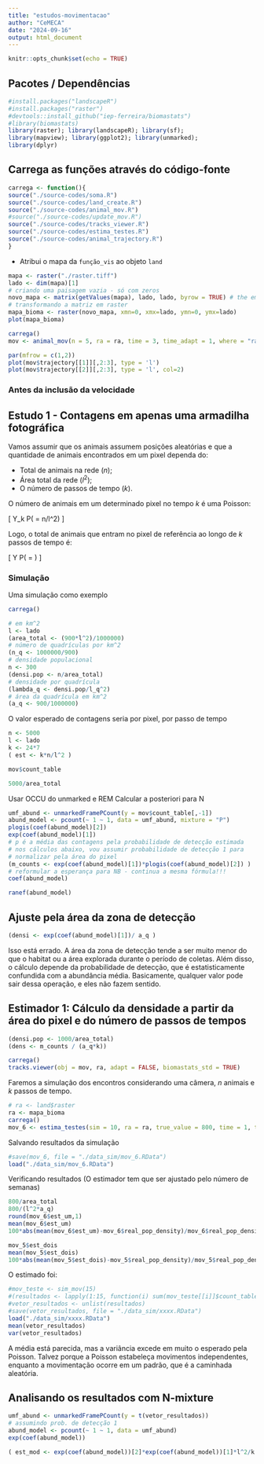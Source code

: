 ```yaml
---
title: "estudos-movimentacao"
author: "CeMECA"
date: "2024-09-16"
output: html_document
---
```


```r
knitr::opts_chunk$set(echo = TRUE)
```

## Pacotes / Dependências

```r
#install.packages("landscapeR")
#install.packages("raster")
#devtools::install_github("iep-ferreira/biomastats")
#library(biomastats)
library(raster); library(landscapeR); library(sf);
library(mapview); library(ggplot2); library(unmarked); 
library(dplyr)
```


## Carrega as funções através do código-fonte

```r
carrega <- function(){
source("./source-codes/soma.R")
source("./source-codes/land_create.R")
source("./source-codes/animal_mov.R")
#source("./source-codes/update_mov.R")
source("./source-codes/tracks_viewer.R")
source("./source-codes/estima_testes.R")
source("./source-codes/animal_trajectory.R")  
}
```


 - Atribui o mapa da `função_vis` ao objeto `land` 

```r
mapa <- raster("./raster.tiff")
lado <- dim(mapa)[1]
# criando uma paisagem vazia - só com zeros
novo_mapa <- matrix(getValues(mapa), lado, lado, byrow = TRUE) # the empty landscape
# transformando a matriz em raster
mapa_bioma <- raster(novo_mapa, xmn=0, xmx=lado, ymn=0, ymx=lado)
plot(mapa_bioma)
```

```r
carrega()
mov <- animal_mov(n = 5, ra = ra, time = 3, time_adapt = 1, where = "random", landscape_on = FALSE)
```

```r
par(mfrow = c(1,2))
plot(mov$trajectory[[1]][,2:3], type = 'l')
plot(mov$trajectory[[2]][,2:3], type = 'l', col=2)
```



### Antes da inclusão da velocidade


## Estudo 1 - Contagens em apenas uma armadilha fotográfica

Vamos assumir que os animais assumem posições aleatórias e que a quantidade de animais encontrados em um pixel dependa do: 

 - Total de animais na rede ($n$); 
 - Área total da rede ($l^2$); 
 - O número de passos de tempo ($k$). 

O número de animais em um determinado pixel no tempo $k$ é uma Poisson: 

\[
Y_k \sim P( \lambda = n/l^2)
\]

Logo, o total de animais que entram no pixel de referência ao longo de $k$ passos de tempo é: 

\[
Y \sim P( \lambda = \frac{n ~ k}{l^2})
\]

### Simulação

Uma simulação como exemplo

```r
carrega()
```

```r
# em km^2
l <- lado
(area_total <- (900*l^2)/1000000)
# número de quadrículas por km^2
(n_q <- 1000000/900)
# densidade populacional 
n <- 300
(densi.pop <- n/area_total) 
# densidade por quadrícula 
(lambda_q <- densi.pop/l_q^2)
# área da quadrícula em km^2
(a_q <- 900/1000000)
```
O valor esperado de contagens seria por pixel, por passo de tempo

```r
n <- 5000
l <- lado
k <- 24*7
( est <- k*n/l^2 )
```


```r
mov$count_table
```

```r
5000/area_total
```
Usar OCCU do unmarked e REM
Calcular a posteriori para N 


```r
umf_abund <- unmarkedFramePCount(y = mov$count_table[,-1])
abund_model <- pcount(~ 1 ~ 1, data = umf_abund, mixture = "P")
plogis(coef(abund_model)[2])
exp(coef(abund_model)[1])
# p é a média das contagens pela probabilidade de detecção estimada
# nos cálculos abaixo, vou assumir probabilidade de detecção 1 para 
# normalizar pela área do pixel
(m_counts <- exp(coef(abund_model)[1])*plogis(coef(abund_model)[2]) )
# reformular a esperança para NB - continua a mesma fórmula!!!
coef(abund_model)
```

```r
ranef(abund_model)
```

## Ajuste pela área da zona de detecção

```r
(densi <- exp(coef(abund_model)[1])/ a_q )
```
Isso está errado. A área da zona de detecção tende a ser muito menor do que o habitat ou a área explorada durante o período de coletas. Além disso, o cálculo depende da probabilidade de detecção, que é estatisticamente confundida com a abundância média. Basicamente, qualquer valor pode sair dessa operação, e eles não fazem sentido. 

## Estimador 1: Cálculo da densidade a partir da área do pixel e do número de passos de tempos

```r
(densi.pop <- 1000/area_total) 
(dens <- m_counts / (a_q*k))
```

```r
carrega()
tracks.viewer(obj = mov, ra, adapt = FALSE, biomastats_std = TRUE)
```


Faremos a simulação dos encontros considerando uma câmera, $n$ animais e $k$ passos de tempo.  

```r
# ra <- land$raster
ra <- mapa_bioma
carrega()
mov_6 <- estima_testes(sim = 10, ra = ra, true_value = 800, time = 1, time_adapt = 0, where = "random", landscape_on = FALSE, n_camera = 20)
```

Salvando resultados da simulação

```r
#save(mov_6, file = "./data_sim/mov_6.RData")
load("./data_sim/mov_6.RData")
```

Verificando resultados (O estimador tem que ser ajustado pelo número de semanas)

```r
800/area_total
800/(l^2*a_q)
round(mov_6$est_um,1)
mean(mov_6$est_um)
100*abs(mean(mov_6$est_um)-mov_6$real_pop_density)/mov_6$real_pop_density
```

```r
mov_5$est_dois
mean(mov_5$est_dois)
100*abs(mean(mov_5$est_dois)-mov_5$real_pop_density)/mov_5$real_pop_density
```








O estimado foi:

```r
#mov_teste <- sim_mov(15)
#(resultados <- lapply(1:15, function(i) sum(mov_teste[[i]]$count_table[1,2])))
#vetor_resultados <- unlist(resultados)
#save(vetor_resultados, file = "./data_sim/xxxx.RData")
load("./data_sim/xxxx.RData")
mean(vetor_resultados)
var(vetor_resultados)
```

A média está parecida, mas a variância excede em muito o esperado pela Poisson. Talvez porque a Poisson estabeleça movimentos independentes, enquanto a movimentação ocorre em um padrão, que é a caminhada aleatória. 


## Analisando os resultados com N-mixture

```r
umf_abund <- unmarkedFramePCount(y = t(vetor_resultados))
# assumindo prob. de detecção 1
abund_model <- pcount(~ 1 ~ 1, data = umf_abund)
exp(coef(abund_model))
```

```r
( est_mod <- exp(coef(abund_model))[2]*exp(coef(abund_model))[1]*l^2/k )
```

